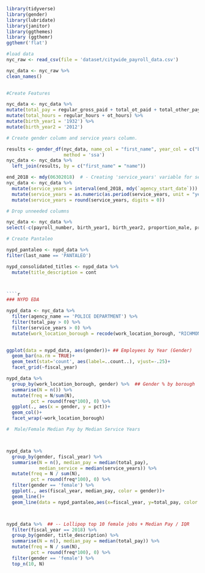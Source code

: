 ```{r}
library(tidyverse)
library(gender)
library(lubridate)
library(janitor)
library(ggthemes)
library (ggthemr)
ggthemr('flat')

#load data
nyc_raw <- read_csv(file = 'dataset/citywide_payroll_data.csv')

nyc_data <- nyc_raw %>%
clean_names()

  
#Create Features

nyc_data <- nyc_data %>%
mutate(total_pay = regular_gross_paid + total_ot_paid + total_other_pay) %>%
mutate(total_hours = regular_hours + ot_hours) %>%
mutate(birth_year1 = '1932') %>%
mutate(birth_year2 = '2012')

# Create gender column and service years column.

results <- gender_df(nyc_data, name_col = "first_name", year_col = c("birth_year1", "birth_year2"),
                     method = 'ssa')
nyc_data <- nyc_data %>%
  left_join(results, by = c("first_name" = "name"))

end_2018 <- mdy(06302018)  # - Creating 'service_years' variable for seniority measurement.
nyc_data <- nyc_data %>%
  mutate(service_years = interval(end_2018, mdy(`agency_start_date`))) %>%
  mutate(service_years = as.numeric(as.period(service_years, unit = "year")) * -3.1689E-8) %>%
  mutate(service_years = round(service_years, digits = 0))

# Drop unneeded columns

nyc_data <- nyc_data %>%
select(-c(payroll_number, birth_year1, birth_year2, proportion_male, proportion_female, year_min, year_max))

# Create Pantaleo

nypd_pantaleo <- nypd_data %>%
filter(last_name == 'PANTALEO')


```
```{r}
nypd_consolidated_titles <- nypd_data %>%
  mutate(title_description = cont



````{r}

### NYPD EDA

nypd_data <- nyc_data %>%
  filter(agency_name == 'POLICE DEPARTMENT') %>%
  filter(total_pay > 0) %>%
  filter(service_years > 0) %>%
  mutate(work_location_borough = recode(work_location_borough, "RICHMOND" = 'STATEN ISLAND'))
  

ggplot(data = nypd_data, aes(gender))+ ## Employees by Year (Gender)
  geom_bar(na.rm = TRUE)+
  geom_text(stat='count', aes(label=..count..), vjust=-.25)+
  facet_grid(~fiscal_year)

```




```{r}

nypd_data %>%
  group_by(work_location_borough, gender) %>%  ## Gender % by borough
  summarise(N = n()) %>%
  mutate(freq = N/sum(N),
         pct = round(freq*100), 0) %>%
  ggplot(., aes(x = gender, y = pct))+
  geom_col()+
  facet_wrap(~work_location_borough)


```


```{r} 
#  Male/Female Median Pay by Median Service Years



nypd_data %>%
  group_by(gender, fiscal_year) %>%
  summarise(N = n(), median_pay = median(total_pay),
            median_service = median(service_years)) %>%
  mutate(freq = N / sum(N), 
         pct = round(freq*100), 0) %>%
  filter(gender == 'female') %>%
  ggplot(., aes(fiscal_year, median_pay, color = gender))+
  geom_line()+
  geom_line(data = nypd_pantaleo,aes(x=fiscal_year, y=total_pay, color = last_name))




```



```{r} 

nypd_data %>%  ## -- Lollipop top 10 female jobs + Median Pay / IQR
  filter(fiscal_year == 2018) %>%
  group_by(gender, title_description) %>%
  summarise(N = n(), median_pay = median(total_pay)) %>%
  mutate(freq = N / sum(N),
         pct = round(freq*100), 0) %>%
  filter(gender == 'female') %>%
  top_n(10, N)


```

